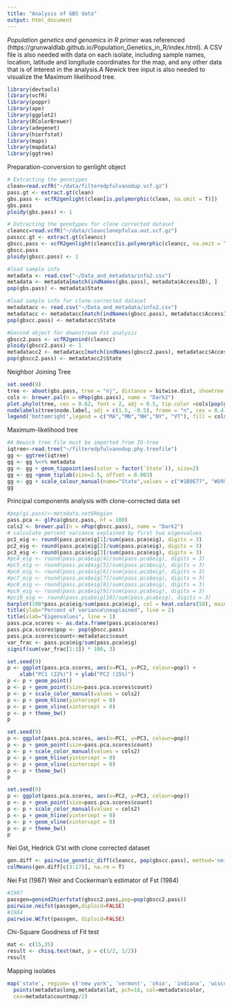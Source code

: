```yaml
---
title: "Analysis of GBS data"
output: html_document
---
```

*Population genetics and genomics in R primer* was referenced (https://grunwaldlab.github.io/Population_Genetics_in_R/index.html). 
A CSV file is also needed with data on each isolate, including sample names, location, latitude and longitude coordinates for the map, and any other data that is of interest in the analysis.A Newick tree input is also needed to visualize the Maximum likelihood tree. 

```r
library(devtools)
library(vcfR)
library(poppr)
library(ape)
library(ggplot2)
library(RColorBrewer)
library(adegenet)
library(hierfstat)
library(maps)
library(mapdata)
library(ggtree)
```

Preparation-conversion to genlight object
```r
# Extracting the genotypes
clean=read.vcfR("~/data/filteredpfulvanodup.vcf.gz")
pass.gt <- extract.gt(clean)
gbs.pass <- vcfR2genlight(clean[is.polymorphic(clean, na.omit = T)])
gbs.pass
ploidy(gbs.pass) <- 1
```

```r
# Extracting the genotypes for clone corrected dataset
cleancc=read.vcfR("~/data/cleanclonepfulva.out.vcf.gz")
passcc.gt <- extract.gt(cleancc)
gbscc.pass <- vcfR2genlight(cleancc[is.polymorphic(cleancc, na.omit = T)])
gbscc.pass
ploidy(gbscc.pass) <- 1
```

```r
#load sample info
metadata <- read.csv("~/Data_and_metadata/info2.csv")
metadata <- metadata[match(indNames(gbs.pass), metadata$AccessID), ]
pop(gbs.pass) <- metadata$State

#load sample info for clone-corrected dataset
metadatacc <- read.csv("~/Data_and_metadata/info2.csv")
metadatacc <- metadatacc[match(indNames(gbscc.pass), metadatacc$AccessID), ]
pop(gbscc.pass) <- metadatacc$State

#Genind object for downstream Fst analysis
gbscc2.pass <- vcfR2genind(cleancc)
ploidy(gbscc2.pass) <- 1
metadatacc2 <- metadatacc[match(indNames(gbscc2.pass), metadatacc$AccessID), ]
pop(gbscc2.pass) <- metadatacc2$State
```

Neighbor Joining Tree
```r
set.seed(9)
tree <- aboot(gbs.pass, tree = "nj", distance = bitwise.dist, showtree = F, sample = 1000, cutoff = 50, quiet = T, root=TRUE)
cols <- brewer.pal(n = nPop(gbs.pass), name = "Dark2")
plot.phylo(tree, cex = 0.62, font = 2, adj = 0.5, tip.color =cols[pop(gbs.pass)])
nodelabels(tree$node.label, adj = c(1.5, -0.5), frame = "n", cex = 0.4,font = 2, xpd = TRUE)
legend('bottomright',legend = c("MA","MN","NH","NY", "VT"), fill = cols, border = FALSE, bty = "n", cex = 1)
```

Maximum-likelihood tree
```r
#A Newick tree file must be imported from IQ-tree 
iqtree<-read.tree("~/filteredpfulvanodup.phy.treefile")
gg <- ggtree(iqtree)
gg <- gg %<+% metadata
gg <- gg + geom_tippoint(aes(color = factor(`State`)), size=2)
gg <- gg +geom_tiplab(size=2.5, offset = 0.003)
gg <- gg + scale_colour_manual(name="State",values = c("#1B9E77", "#D95F02", "#7570B3","#E7298A" , "#66A61E"))
gg
```

Principal components analysis with clone-corrected data set
```r
#pop(gi.pass)<-metadata.set$Region
pass.pca <- glPca(gbscc.pass, nf = 100)
cols2 <- brewer.pal(n = nPop(gbscc.pass), name = "Dark2")
# calculate percent variance explained by first two eigenvalues
pc1_eig <- round(pass.pca$eig[1]/sum(pass.pca$eig), digits = 3)
pc2_eig <- round(pass.pca$eig[2]/sum(pass.pca$eig), digits = 3)
pc3_eig <- round(pass.pca$eig[3]/sum(pass.pca$eig), digits = 3)
#pc4_eig <- round(pass.pca$eig[4]/sum(pass.pca$eig), digits = 3)
#pc5_eig <- round(pass.pca$eig[5]/sum(pass.pca$eig), digits = 3)
#pc6_eig <- round(pass.pca$eig[6]/sum(pass.pca$eig), digits = 3)
#pc7_eig <- round(pass.pca$eig[7]/sum(pass.pca$eig), digits = 3)
#pc8_eig <- round(pass.pca$eig[8]/sum(pass.pca$eig), digits = 3)
#pc9_eig <- round(pass.pca$eig[9]/sum(pass.pca$eig), digits = 3)
#pc10_eig <- round(pass.pca$eig[10]/sum(pass.pca$eig), digits = 3)
barplot(100*pass.pca$eig/sum(pass.pca$eig), col = heat.colors(50), main="PCA Eigenvalues")
title(ylab="Percent of variance\nexplained", line = 2)
title(xlab="Eigenvalues", line = 1)
pass.pca.scores <- as.data.frame(pass.pca$scores)
pass.pca.scores$pop <- pop(gbscc.pass)
pass.pca.scores$count<-metadatacc$count
var_frac <- pass.pca$eig/sum(pass.pca$eig)
signif(sum(var_frac[1:3]) * 100, 3)

set.seed(9)
p <- ggplot(pass.pca.scores, aes(x=PC1, y=PC2, colour=pop)) +
    xlab("PC1 (22%)") + ylab("PC2 (15%)")
p <- p + geom_point()
p <- p + geom_point(size=pass.pca.scores$count)
p <- p + scale_color_manual(values = cols2) 
p <- p + geom_hline(yintercept = 0) 
p <- p + geom_vline(xintercept = 0) 
p <- p + theme_bw()
p

set.seed(9)
p <- ggplot(pass.pca.scores, aes(x=PC1, y=PC3, colour=pop)) 
p <- p + geom_point(size=pass.pca.scores$count)
p <- p + scale_color_manual(values = cols2) 
p <- p + geom_hline(yintercept = 0) 
p <- p + geom_vline(xintercept = 0) 
p <- p + theme_bw()
p

set.seed(9)
p <- ggplot(pass.pca.scores, aes(x=PC2, y=PC3, colour=pop)) 
p <- p + geom_point(size=pass.pca.scores$count)
p <- p + scale_color_manual(values = cols2) 
p <- p + geom_hline(yintercept = 0) 
p <- p + geom_vline(xintercept = 0) 
p <- p + theme_bw()
p
```

Nei Gst, Hedrick G'st with clone corrected dataset
```r
gen.diff <- pairwise_genetic_diff(cleancc, pop(gbscc.pass), method='nei')
colMeans(gen.diff[c(3:17)], na.rm = T)
```

Nei Fst (1987)
Weir and Cockerman's estimator of Fst (1984)
```r
#1987
passgen=genind2hierfstat(gbscc2.pass,pop=pop(gbscc2.pass))
pairwise.neifst(passgen,diploid=FALSE)
#1984
pairwise.WCfst(passgen, diploid=FALSE)
```

Chi-Square Goodness of Fit test
```r
mat <- c(15,35)
result <- chisq.test(mat, p = c(1/2, 1/2))
result
```

Mapping isolates
```r
map('state', region= c('new york', 'vermont', 'ohio', 'indiana', 'wisconsin', 'michigan', 'massachusetts', 'new hampshire', 'minnesota', 'iowa', 'illinois', 'penn'),add=FALSE, col='gray90', fill=T) 
  points(metadata$long,metadata$lat, pch=16, col=metadata$color,
  cex=metadata$countmap/2) 
```
